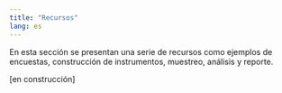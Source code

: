 ---
title: "Recursos"
lang: es
---

En esta sección se presentan una serie de recursos como ejemplos de encuestas, construcción de instrumentos, muestreo, análisis y reporte.

[en construcción] 
